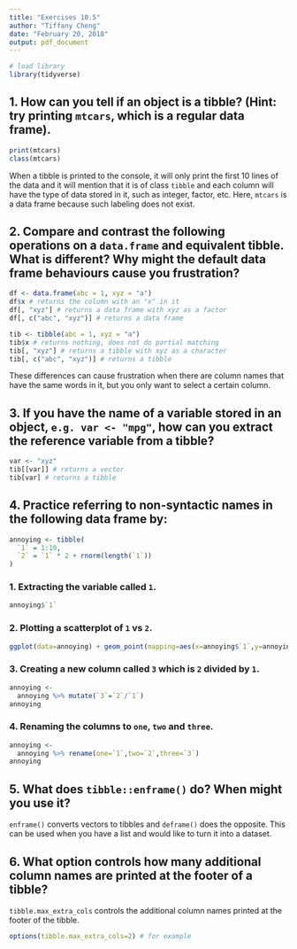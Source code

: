 ```yaml
---
title: "Exercises 10.5"
author: "Tiffany Cheng"
date: "February 20, 2018"
output: pdf_document
---
```


```r
# load library
library(tidyverse)
```

## 1. How can you tell if an object is a tibble? (Hint: try printing `mtcars`, which is a regular data frame).
```r
print(mtcars)
class(mtcars)
```
When a tibble is printed to the console, it will only print the first 10 lines of the data and it will mention that it is of class `tibble` and each column will have the type of data stored in it, such as integer, factor, etc. Here, `mtcars` is a data frame because such labeling does not exist.

## 2. Compare and contrast the following operations on a `data.frame` and equivalent tibble. What is different? Why might the default data frame behaviours cause you frustration?
```r
df <- data.frame(abc = 1, xyz = "a")
df$x # returns the column with an "x" in it
df[, "xyz"] # returns a data frame with xyz as a factor
df[, c("abc", "xyz")] # returns a data frame

tib <- tibble(abc = 1, xyz = "a")
tib$x # returns nothing, does not do partial matching
tib[, "xyz"] # returns a tibble with xyz as a character
tib[, c("abc", "xyz")] # returns a tibble
```
These differences can cause frustration when there are column names that have the same words in it, but you only want to select a certain column.

## 3. If you have the name of a variable stored in an object, `e.g. var <- "mpg"`, how can you extract the reference variable from a tibble?
```r
var <- "xyz"
tib[[var]] # returns a vector
tib[var] # returns a tibble
```

## 4. Practice referring to non-syntactic names in the following data frame by:
```r
annoying <- tibble(
  `1` = 1:10,
  `2` = `1` * 2 + rnorm(length(`1`))
)
```

### 1. Extracting the variable called `1`.
```r
annoying$`1`
```

### 2. Plotting a scatterplot of `1` vs `2`.
```r
ggplot(data=annoying) + geom_point(mapping=aes(x=annoying$`1`,y=annoying$`2`))
```

### 3. Creating a new column called `3` which is `2` divided by `1`.
```r
annoying <- 
  annoying %>% mutate(`3`=`2`/`1`)
annoying
```

### 4. Renaming the columns to `one`, `two` and `three`.
```r
annoying <- 
  annoying %>% rename(one=`1`,two=`2`,three=`3`)
annoying
```

## 5. What does `tibble::enframe()` do? When might you use it?

`enframe()` converts vectors to tibbles and `deframe()` does the opposite. This can be used when you have a list and would like to turn it into a dataset.

## 6. What option controls how many additional column names are printed at the footer of a tibble?

`tibble.max_extra_cols` controls the additional column names printed at the footer of the tibble.
```r
options(tibble.max_extra_cols=2) # for example
```
